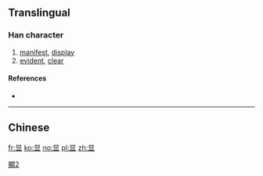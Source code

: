 {{also|顯}}
==Translingual==
{{ja-forms|[[顕]]|显|[[顯]]}}

===Han character===
{{Han char|rn=72|rad=日|as=05|sn=9|four=|canj=ATC|ids=⿱日业}}

# [[manifest]], [[display]]
# [[evident]], [[clear]]

====References====
* {{Han ref|kx=0494.181|hdz=21499.100|uh=663E|ud=26174}}

----

==Chinese==
{{zh-see|顯}}

[[Category:CJKV characters simplified differently in Japan and China|顯2]]

[[fr:显]]
[[ko:显]]
[[no:显]]
[[pl:显]]
[[zh:显]]